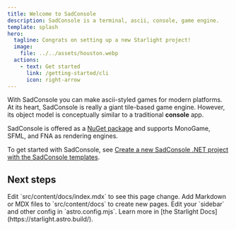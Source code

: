 ```yaml
---
title: Welcome to SadConsole
description: SadConsole is a terminal, ascii, console, game engine.
template: splash
hero:
  tagline: Congrats on setting up a new Starlight project!
  image:
    file: ../../assets/houston.webp
  actions:
    - text: Get started
      link: /getting-started/cli
      icon: right-arrow
---
```



With SadConsole you can make ascii-styled games for modern platforms. At its heart, SadConsole is really a giant tile-based game engine. However, its object model is conceptually similar to a traditional **console** app.

SadConsole is offered as a [NuGet package](https://www.nuget.org/packages/SadConsole/) and supports MonoGame, SFML, and FNA as rendering engines.

To get started with SadConsole, see [Create a new SadConsole .NET project with the SadConsole templates](getting-started-cli.md).

## Next steps

<CardGrid>
	<Card title="Update content" icon="pencil">
		Edit `src/content/docs/index.mdx` to see this page change.
	</Card>
	<Card title="Add new content" icon="add-document">
		Add Markdown or MDX files to `src/content/docs` to create new pages.
	</Card>
	<Card title="Configure your site" icon="setting">
		Edit your `sidebar` and other config in `astro.config.mjs`.
	</Card>
	<Card title="Read the docs" icon="open-book">
		Learn more in [the Starlight Docs](https://starlight.astro.build/).
	</Card>
</CardGrid>
